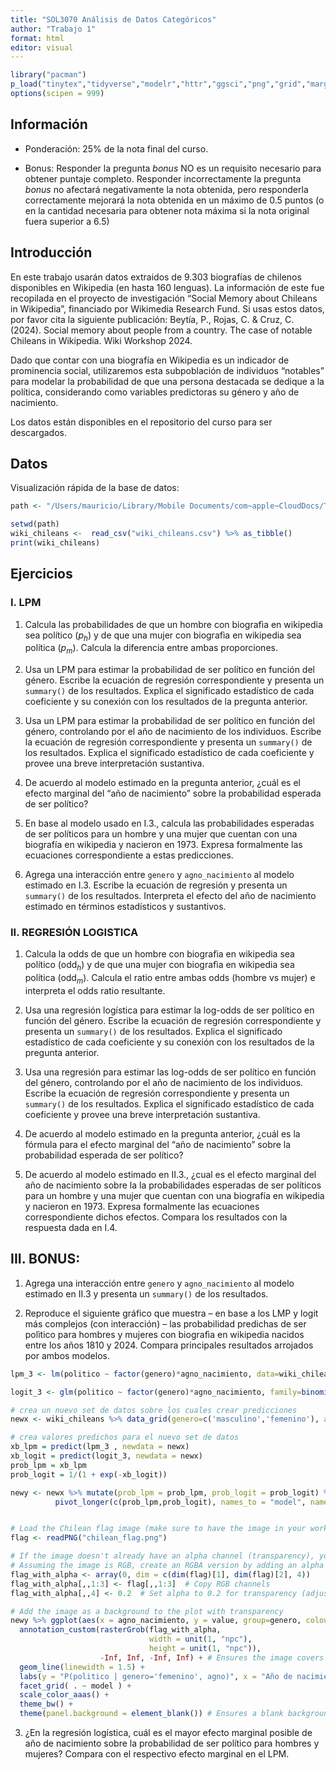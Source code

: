 ```yaml
---
title: "SOL3070 Análisis de Datos Categóricos"
author: "Trabajo 1"
format: html
editor: visual
---
```


```r
library("pacman")
p_load("tinytex","tidyverse","modelr","httr","ggsci","png","grid","marginaleffects")
options(scipen = 999)

```

## Información

-   Ponderación: 25% de la nota final del curso.

-   Bonus: Responder la pregunta *bonus* NO es un requisito necesario para obtener puntaje completo. Responder incorrectamente la pregunta *bonus* no afectará negativamente la nota obtenida, pero responderla correctamente mejorará la nota obtenida en un máximo de 0.5 puntos (o en la cantidad necesaria para obtener nota máxima si la nota original fuera superior a 6.5)

## Introducción

En este trabajo usarán datos extraidos de 9.303 biografías de chilenos disponibles en Wikipedia (en hasta 160 lenguas). La información de este fue recopilada en el proyecto de investigación "Social Memory about Chileans in Wikipedia", financiado por Wikimedia Research Fund. Si usas estos datos, por favor cita la siguiente publicación: Beytía, P., Rojas, C. & Cruz, C. (2024). Social memory about people from a country. The case of notable Chileans in Wikipedia. Wiki Workshop 2024.​

Dado que contar con una biografía en Wikipedia es un indicador de prominencia social, utilizaremos esta subpoblación de individuos "notables" para modelar la probabilidad de que una persona destacada se dedique a la política, considerando como variables predictoras su género y año de nacimiento.

Los datos están disponibles en el repositorio del curso para ser descargados.

## Datos

Visualización rápida de la base de datos:

```r

path <- "/Users/mauricio/Library/Mobile Documents/com~apple~CloudDocs/Teaching/ISUC/2024_2_categorical_data_analysis/repo/homework/t_1"

setwd(path)
wiki_chileans <-  read_csv("wiki_chileans.csv") %>% as_tibble()
print(wiki_chileans)
```

## Ejercicios

### I. LPM

1.  Calcula las probabilidades de que un hombre con biografìa en wikipedia sea político $(p_h)$ y de que una mujer con biografìa en wikipedia sea política $(p_m)$. Calcula la diferencia entre ambas proporciones.


2.  Usa un LPM para estimar la probabilidad de ser político en función del género. Escribe la ecuación de regresión correspondiente y presenta un `summary()` de los resultados. Explica el significado estadístico de cada coeficiente y su conexión con los resultados de la pregunta anterior.


3.  Usa un LPM para estimar la probabilidad de ser político en función del género, controlando por el año de nacimiento de los individuos. Escribe la ecuación de regresión correspondiente y presenta un `summary()` de los resultados. Explica el significado estadístico de cada coeficiente y provee una breve interpretación sustantiva.


4.  De acuerdo al modelo estimado en la pregunta anterior, ¿cuál es el efecto marginal del "año de nacimiento" sobre la probabilidad esperada de ser político?


5.  En base al modelo usado en I.3., calcula las probabilidades esperadas de ser políticos para un hombre y una mujer que cuentan con una biografía en wikipedia y nacieron en 1973. Expresa formalmente las ecuaciones correspondiente a estas predicciones.


6.  Agrega una interacción entre `genero` y `agno_nacimiento` al modelo estimado en I.3. Escribe la ecuación de regresión y presenta un `summary()` de los resultados. Interpreta el efecto del año de nacimiento estimado en términos estadísticos y sustantivos.

\pagebreak

### II. REGRESIÓN LOGISTICA

1.  Calcula la odds de que un hombre con biografìa en wikipedia sea político $(\text{odd}_h)$ y de que una mujer con biografìa en wikipedia sea política $(\text{odd}_m)$. Calcula el ratio entre ambas odds (hombre vs mujer) e interpreta el odds ratio resultante.


2.  Usa una regresión logística para estimar la log-odds de ser político en función del género. Escribe la ecuación de regresión correspondiente y presenta un `summary()` de los resultados. Explica el significado estadístico de cada coeficiente y su conexión con los resultados de la pregunta anterior.


3.  Usa una regresión para estimar las log-odds de ser político en función del género, controlando por el año de nacimiento de los individuos. Escribe la ecuación de regresión correspondiente y presenta un `summary()` de los resultados. Explica el significado estadístico de cada coeficiente y provee una breve interpretación sustantiva.


4.  De acuerdo al modelo estimado en la pregunta anterior, ¿cuál es la fórmula para el efecto marginal del "año de nacimiento" sobre la probabilidad esperada de ser político?


5.  De acuerdo al modelo estimado en II.3., ¿cual es el efecto marginal del año de nacimiento sobre la la probabilidades esperadas de ser políticos para un hombre y una mujer que cuentan con una biografía en wikipedia y nacieron en 1973. Expresa formalmente las ecuaciones correspondiente dichos efectos. Compara los resultados con la respuesta dada en I.4.


\pagebreak

## III. BONUS:

1.  Agrega una interacción entre `genero` y `agno_nacimiento` al modelo estimado en II.3 y presenta un `summary()` de los resultados.


2.  Reproduce el siguiente gráfico que muestra -- en base a los LMP y logit más complejos (con interacción) -- las probabilidad predichas de ser polìtico para hombres y mujeres con biografìa en wikipedia nacidos entre los años 1810 y 2024. Compara principales resultados arrojados por ambos modelos.

```r

lpm_3 <- lm(politico ~ factor(genero)*agno_nacimiento, data=wiki_chileans)

logit_3 <- glm(politico ~ factor(genero)*agno_nacimiento, family=binomial(link=logit), data=wiki_chileans)

# crea un nuevo set de datos sobre los cuales crear predicciones
newx <- wiki_chileans %>% data_grid(genero=c('masculino','femenino'), agno_nacimiento=1810:2024,.model=logit_3)

# crea valores predichos para el nuevo set de datos
xb_lpm = predict(lpm_3 , newdata = newx)
xb_logit = predict(logit_3, newdata = newx)
prob_lpm = xb_lpm
prob_logit = 1/(1 + exp(-xb_logit))

newy <- newx %>% mutate(prob_lpm = prob_lpm, prob_logit = prob_logit) %>%
          pivot_longer(c(prob_lpm,prob_logit), names_to = "model", names_prefix = "prob_")


# Load the Chilean flag image (make sure to have the image in your working directory)
flag <- readPNG("chilean_flag.png")

# If the image doesn't already have an alpha channel (transparency), you can add one.
# Assuming the image is RGB, create an RGBA version by adding an alpha channel.
flag_with_alpha <- array(0, dim = c(dim(flag)[1], dim(flag)[2], 4))
flag_with_alpha[,,1:3] <- flag[,,1:3]  # Copy RGB channels
flag_with_alpha[,,4] <- 0.2  # Set alpha to 0.2 for transparency (adjust as needed)

# Add the image as a background to the plot with transparency
newy %>% ggplot(aes(x = agno_nacimiento, y = value, group=genero, colour = genero)) +
  annotation_custom(rasterGrob(flag_with_alpha, 
                               width = unit(1, "npc"), 
                               height = unit(1, "npc")),
                    -Inf, Inf, -Inf, Inf) + # Ensures the image covers the whole plot
  geom_line(linewidth = 1.5) +
  labs(y = "P(politico | genero='femenino', agno)", x = "Año de nacimiento", colour = "modelo") +
  facet_grid( . ~ model ) +
  scale_color_aaas() + 
  theme_bw() +
  theme(panel.background = element_blank()) # Ensures a blank background so the image shows
```

3.  ¿En la regresión logística, cuál es el mayor efecto marginal posible de año de nacimiento sobre la probabilidad de ser político para hombres y mujeres? Compara con el respectivo efecto marginal en el LPM.
